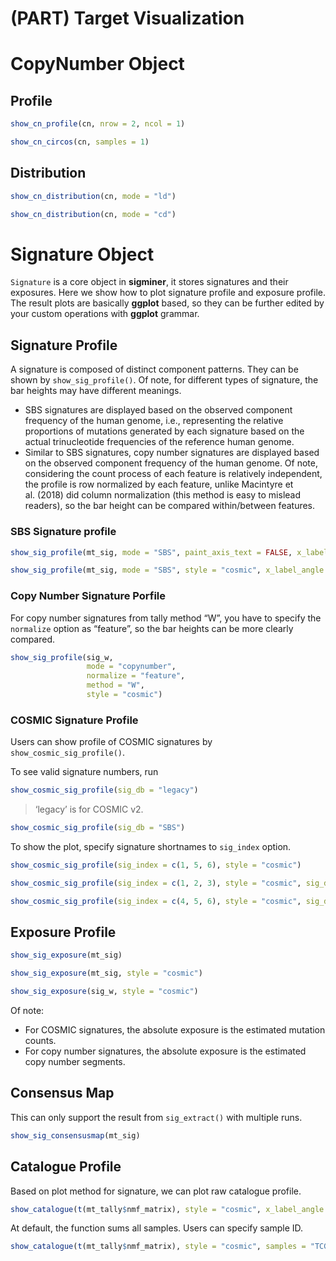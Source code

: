 # (PART) Target Visualization  {-}

# CopyNumber Object {#cnobject}

## Profile 

```r
show_cn_profile(cn, nrow = 2, ncol = 1)
```


```r
show_cn_circos(cn, samples = 1)
```



## Distribution 


```r
show_cn_distribution(cn, mode = "ld")
```


```r
show_cn_distribution(cn, mode = "cd")
```


# Signature Object {#sigobject}

`Signature` is a core object in **sigminer**, it stores signatures and their exposures. Here we show how to plot signature profile and exposure profile. The result plots are basically **ggplot** based, so they can be further edited by your custom operations with **ggplot** grammar.

## Signature Profile 

A signature is composed of distinct component patterns. They can be shown by `show_sig_profile()`. Of note, for different types of signature, the bar heights may have different meanings.

- SBS signatures are displayed based on the observed component frequency of the human genome, i.e., representing the relative proportions of mutations generated by each signature based on the actual trinucleotide frequencies of the reference human genome.
- Similar to SBS signatures, copy number signatures are displayed based on the observed component frequency of the human genome. Of note, considering the count process of each feature is relatively independent, the profile is row normalized by each feature, unlike Macintyre et al. (2018) did column normalization (this method is easy to mislead readers), so the bar height can be compared within/between features.

### SBS Signature profile 

```r
show_sig_profile(mt_sig, mode = "SBS", paint_axis_text = FALSE, x_label_angle = 90)
```


```r
show_sig_profile(mt_sig, mode = "SBS", style = "cosmic", x_label_angle = 90)
```


### Copy Number Signature Porfile  

For copy number signatures from tally method "W", you have to specify the `normalize` option as "feature", so  the bar heights can be more clearly compared.

```r
show_sig_profile(sig_w,
                 mode = "copynumber",
                 normalize = "feature",
                 method = "W",
                 style = "cosmic")
```

### COSMIC Signature Profile  

Users can show profile of COSMIC signatures by `show_cosmic_sig_profile()`.

To see valid signature numbers, run

```r
show_cosmic_sig_profile(sig_db = "legacy")
```

> 'legacy' is for COSMIC v2.

```r
show_cosmic_sig_profile(sig_db = "SBS")
```


To show the plot, specify signature shortnames to `sig_index` option.

```r
show_cosmic_sig_profile(sig_index = c(1, 5, 6), style = "cosmic")
```


```r
show_cosmic_sig_profile(sig_index = c(1, 2, 3), style = "cosmic", sig_db = "DBS")
```


```r
show_cosmic_sig_profile(sig_index = c(4, 5, 6), style = "cosmic", sig_db = "ID")
```

## Exposure Profile 


```r
show_sig_exposure(mt_sig)
```

```r
show_sig_exposure(mt_sig, style = "cosmic")
```


```r
show_sig_exposure(sig_w, style = "cosmic")
```

Of note:

- For COSMIC signatures, the absolute exposure is the estimated mutation counts.
- For copy number signatures, the absolute exposure is the estimated copy number segments.


## Consensus Map  

This can only support the result from `sig_extract()` with multiple runs. 

```r
show_sig_consensusmap(mt_sig)
```


## Catalogue Profile

Based on plot method for signature, we can plot raw catalogue profile.

```r
show_catalogue(t(mt_tally$nmf_matrix), style = "cosmic", x_label_angle = 90)
```

At default, the function sums all samples. Users can specify sample ID.


```r
show_catalogue(t(mt_tally$nmf_matrix), style = "cosmic", samples = "TCGA-E9-A22E-01A-11D-A159-09", x_label_angle = 90)
```


